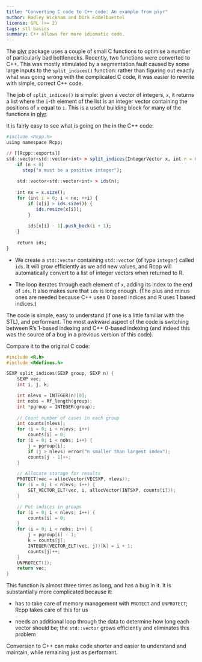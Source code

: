 ```yaml
---
title: "Converting C code to C++ code: An example from plyr"
author: Hadley Wickham and Dirk Eddelbuettel
license: GPL (>= 2)
tags: stl basics
summary: C++ allows for more idiomatic code.
---
```


The [plyr](http://cran.r-project.org/package=plyr) package uses a couple of 
small C functions to optimise a number of particularly bad bottlenecks. 
Recently, two functions were converted to C++. This was mostly stimulated by a 
segmentation fault caused by some large inputs to the `split_indices()` 
function: rather than figuring out exactly what was going wrong with the 
complicated C code, it was easier to rewrite with simple, correct C++ code.

The job of `split_indices()` is simple: given a vector of integers, `x`,
it returns a list where the `i`-th element of the list is an integer vector
containing the positions of `x` equal to `i`. This is a useful building block
for many of the functions in [plyr](http://cran.r-project.org/package=plyr).

It is fairly easy to see what is going on the in the C++ code:

```r
#include <Rcpp.h>
using namespace Rcpp;

// [[Rcpp::exports]]
std::vector<std::vector<int> > split_indices(IntegerVector x, int n = 0) {
    if (n < 0) 
      stop("n must be a positive integer");
  
    std::vector<std::vector<int> > ids(n);
  
    int nx = x.size();
    for (int i = 0; i < nx; ++i) {
        if (x[i] > ids.size()) {
           ids.resize(x[i]);
        }
    
        ids[x[i] - 1].push_back(i + 1);
    }
  
    return ids;
}
```

* We create a `std::vector` containing `std::vector` (of type `integer`)
called `ids`. It will grow efficiently as we add new values, and Rcpp will
automatically convert to a list of integer vectors when returned to R.

* The loop iterates through each element of `x`, adding its index to the end
of `ids`. It also makes sure that `ids` is long enough. (The plus and minus
ones are needed because C++ uses 0 based indices and R uses 1 based
indices.)

The code is simple, easy to understand (if one is a little familiar with
the STL), and performant. The most awkward aspect of the code is switching
between R's 1-based indexing and C++ 0-based indexing (and indeed this was
the source of a bug in a previous version of this code).

Compare it to the original C code:

```cpp
#include <R.h>
#include <Rdefines.h>

SEXP split_indices(SEXP group, SEXP n) {
    SEXP vec;
    int i, j, k;

    int nlevs = INTEGER(n)[0];
    int nobs = Rf_length(group);  
    int *pgroup = INTEGER(group);
  
    // Count number of cases in each group
    int counts[nlevs];
    for (i = 0; i < nlevs; i++)
        counts[i] = 0;
    for (i = 0; i < nobs; i++) {
        j = pgroup[i];
        if (j > nlevs) error("n smaller than largest index");
        counts[j - 1]++;
    }

    // Allocate storage for results
    PROTECT(vec = allocVector(VECSXP, nlevs));
    for (i = 0; i < nlevs; i++) {
        SET_VECTOR_ELT(vec, i, allocVector(INTSXP, counts[i]));
    }

    // Put indices in groups
    for (i = 0; i < nlevs; i++) {
        counts[i] = 0;
    }
    for (i = 0; i < nobs; i++) {
        j = pgroup[i] - 1;
        k = counts[j];
        INTEGER(VECTOR_ELT(vec, j))[k] = i + 1;
        counts[j]++;
    }
    UNPROTECT(1);
    return vec;
}
```

This function is almost three times as long, and has a bug in it.  It is
substantially more complicated because it:

* has to take care of memory management with `PROTECT` and `UNPROTECT`;
  Rcpp takes care of this for us

* needs an additional loop through the data to determine how long each
  vector should be; the `std::vector` grows efficiently and eliminates this
  problem

Conversion to C++ can make code shorter and easier to understand and maintain,
while remaining just as performant.
